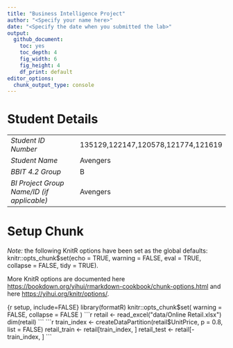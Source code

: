 ```yaml
---
title: "Business Intelligence Project"
author: "<Specify your name here>"
date: "<Specify the date when you submitted the lab>"
output:
  github_document: 
    toc: yes
    toc_depth: 4
    fig_width: 6
    fig_height: 4
    df_print: default
editor_options:
  chunk_output_type: console
---
```


# Student Details

|                                              |                             |
|--------------------------------------------|----------------------------|
| *Student ID Number*                        | 135129,122147,120578,121774,121619 |
| *Student Name*                             | Avengers                     |
| *BBIT 4.2 Group*                           | B                       |
| *BI Project Group Name/ID (if applicable)* | Avengers                      |

# Setup Chunk

*Note:* the following KnitR options have been set as the global defaults: <BR> knitr::opts_chunk$set(echo = TRUE, warning = FALSE, eval = TRUE, collapse = FALSE, tidy = TRUE).

More KnitR options are documented here <https://bookdown.org/yihui/rmarkdown-cookbook/chunk-options.html> and here <https://yihui.org/knitr/options/>.

{r setup, include=FALSE}
library(formatR)
knitr::opts_chunk$set(
  warning = FALSE,
  collapse = FALSE
)
```r
retail <- read_excel("data/Online Retail.xlsx")
dim(retail)
```
```r
train_index <- createDataPartition(retail$UnitPrice,
                                   p = 0.8,
                                   list = FALSE)
retail_train <- retail[train_index, ]
retail_test <- retail[-train_index, ]
```

